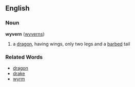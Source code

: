 ==English==
===Noun===
'''wyvern''' ([[wyverns]])

#a [[dragon]], having wings, only two legs and a [[barb]]ed tail
===Related Words===
*[[dragon]]
*[[drake]]
*[[wyrm]]